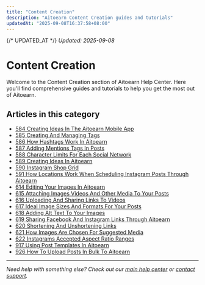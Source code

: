 ```yaml
---
title: "Content Creation"
description: "Aitoearn Content Creation guides and tutorials"
updatedAt: "2025-09-08T16:37:58+08:00"
---
```

{/* UPDATED_AT */}
_Updated: 2025-09-08_

# Content Creation

Welcome to the Content Creation section of Aitoearn Help Center. Here you'll find comprehensive guides and tutorials to help you get the most out of Aitoearn.

## Articles in this category

- [584 Creating Ideas In The Aitoearn Mobile App](584-creating-ideas-in-the-aitoearn-mobile-app)
- [585 Creating And Managing Tags](585-creating-and-managing-tags)
- [586 How Hashtags Work In Aitoearn](586-how-hashtags-work-in-aitoearn)
- [587 Adding Mentions Tags In Posts](587-adding-mentions-tags-in-posts)
- [588 Character Limits For Each Social Network](588-character-limits-for-each-social-network)
- [589 Creating Ideas In Aitoearn](589-creating-ideas-in-aitoearn)
- [590 Instagram Shop Grid](590-instagram-shop-grid)
- [591 How Locations Work When Scheduling Instagram Posts Through Aitoearn](591-how-locations-work-when-scheduling-instagram-posts-through-aitoearn)
- [614 Editing Your Images In Aitoearn](614-editing-your-images-in-aitoearn)
- [615 Attaching Images Videos And Other Media To Your Posts](615-attaching-images-videos-and-other-media-to-your-posts)
- [616 Uploading And Sharing Links To Videos](616-uploading-and-sharing-links-to-videos)
- [617 Ideal Image Sizes And Formats For Your Posts](617-ideal-image-sizes-and-formats-for-your-posts)
- [618 Adding Alt Text To Your Images](618-adding-alt-text-to-your-images)
- [619 Sharing Facebook And Instagram Links Through Aitoearn](619-sharing-facebook-and-instagram-links-through-aitoearn)
- [620 Shortening And Unshortening Links](620-shortening-and-unshortening-links)
- [621 How Images Are Chosen For Suggested Media](621-how-images-are-chosen-for-suggested-media)
- [622 Instagrams Accepted Aspect Ratio Ranges](622-instagrams-accepted-aspect-ratio-ranges)
- [917 Using Post Templates In Aitoearn](917-using-post-templates-in-aitoearn)
- [926 How To Upload Posts In Bulk To Aitoearn](926-how-to-upload-posts-in-bulk-to-aitoearn)

---

*Need help with something else? Check out our [main help center](/en/help-center) or [contact support](mailto:hello@aitoearn.com).*
